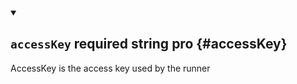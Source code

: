 


<details className="config-field" data-expandable="false" open>
<summary>

## `accessKey` <span className="config-field-required" data-required="false">required</span> <span className="config-field-type">string</span> <span className="config-field-default"></span> <span className="config-field-enum"></span> <span data-pro="false" className="config-field-pro">pro</span> {#accessKey}

AccessKey is the access key used by the runner

</summary>



</details>
